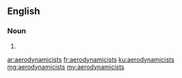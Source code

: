 ==English==

===Noun===
{{head|en}}

# {{plural of|aerodynamicist}}

[[ar:aerodynamicists]]
[[fr:aerodynamicists]]
[[ku:aerodynamicists]]
[[mg:aerodynamicists]]
[[my:aerodynamicists]]